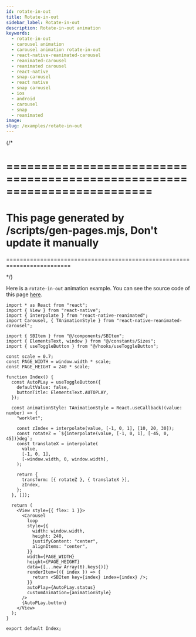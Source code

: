 ```yaml
---
id: rotate-in-out
title: Rotate-in-out
sidebar_label: Rotate-in-out
description: Rotate-in-out animation
keywords:
  - rotate-in-out
  - carousel animation
  - carousel animation rotate-in-out
  - react-native-reanimated-carousel
  - reanimated-carousel
  - reanimated carousel
  - react-native
  - snap-carousel
  - react native
  - snap carousel
  - ios
  - android
  - carousel
  - snap
  - reanimated
image:
slug: /examples/rotate-in-out
---
```


{/* 

=========================================================================
=========================================================================
This page generated by /scripts/gen-pages.mjs, Don't update it manually 
=========================================================================
=========================================================================

*/}

Here is a `rotate-in-out` animation example. You can see the source code of this page [here](https://github.com/dohooo/react-native-reanimated-carousel/blob/main/example/app/src/pages/rotate-in-out/index.tsx).


<Page page='rotate-in-out' />

```tsx copy
import * as React from "react";
import { View } from "react-native";
import { interpolate } from "react-native-reanimated";
import Carousel, { TAnimationStyle } from "react-native-reanimated-carousel";

import { SBItem } from "@/components/SBItem";
import { ElementsText, window } from "@/constants/Sizes";
import { useToggleButton } from "@/hooks/useToggleButton";

const scale = 0.7;
const PAGE_WIDTH = window.width * scale;
const PAGE_HEIGHT = 240 * scale;

function Index() {
  const AutoPLay = useToggleButton({
    defaultValue: false,
    buttonTitle: ElementsText.AUTOPLAY,
  });

  const animationStyle: TAnimationStyle = React.useCallback((value: number) => {
    "worklet";

    const zIndex = interpolate(value, [-1, 0, 1], [10, 20, 30]);
    const rotateZ = `${interpolate(value, [-1, 0, 1], [-45, 0, 45])}deg`;
    const translateX = interpolate(
      value,
      [-1, 0, 1],
      [-window.width, 0, window.width],
    );

    return {
      transform: [{ rotateZ }, { translateX }],
      zIndex,
    };
  }, []);

  return (
    <View style={{ flex: 1 }}>
      <Carousel
        loop
        style={{
          width: window.width,
          height: 240,
          justifyContent: "center",
          alignItems: "center",
        }}
        width={PAGE_WIDTH}
        height={PAGE_HEIGHT}
        data={[...new Array(6).keys()]}
        renderItem={({ index }) => {
          return <SBItem key={index} index={index} />;
        }}
        autoPlay={AutoPLay.status}
        customAnimation={animationStyle}
      />
      {AutoPLay.button}
    </View>
  );
}

export default Index;

```
